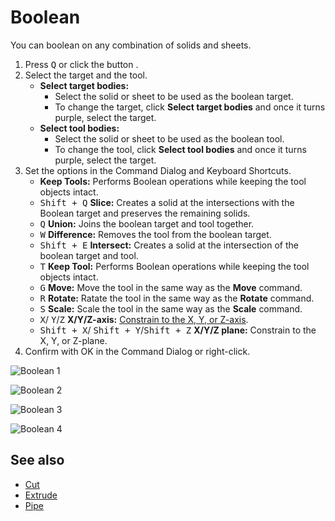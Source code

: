 
# Boolean

<Reference shortcut="Q" command="Boolean" button="Left of Command Bar" />

You can boolean on any combination of solids and sheets.

1. Press <kbd>Q</kbd> or click the button <ButtonIcon type="button-boolean" /> .
2. Select the target and the tool.
   - **Select target bodies:** 
      - Select the solid or sheet to be used as the boolean target.
      - To change the target, click **Select target bodies** and once it turns purple, select the target.
   - **Select tool bodies:** 
      - Select the solid or sheet to be used as the boolean tool.
      - To change the tool, click **Select tool bodies** and once it turns purple, select the target.
3. Set the options in the Command Dialog and Keyboard Shortcuts.
   - **Keep Tools:** Performs Boolean operations while keeping the tool objects intact.
   - <kbd>Shift + Q</kbd> **Slice:** Creates a solid at the intersections with the Boolean target and preserves the remaining solids.
   - <kbd>Q</kbd> **Union:** Joins the boolean target and tool together.
   - <kbd>W</kbd> **Difference:** Removes the tool from the boolean target.
   - <kbd>Shift + E</kbd> **Intersect:** Creates a solid at the intersection of the boolean target and tool.
   - <kbd>T</kbd> **Keep Tool:** Performs Boolean operations while keeping the tool objects intact.
   - <kbd>G</kbd> **Move:** Move the tool in the same way as the **Move** command.
   - <kbd>R</kbd> **Rotate:** Ratate the tool in the same way as the **Rotate** command.
   - <kbd>S</kbd> **Scale:** Scale the tool in the same way as the **Scale** command.
   - <kbd>X</kbd>/ <kbd>Y</kbd>/<kbd>Z</kbd> **X/Y/Z-axis:** [Constrain to the X, Y, or Z-axis](./sketching-essentials#constrain-to-an-axis).
   - <kbd>Shift + X</kbd>/ <kbd>Shift + Y</kbd>/<kbd>Shift + Z</kbd> **X/Y/Z plane:** Constrain to the X, Y, or Z-plane.
4. Confirm with OK in the Command Dialog or right-click.

![Boolean 1](/img/boolean-1.png )

![Boolean 2](/img/boolean-2.png )

![Boolean 3](/img/boolean-3.png )

![Boolean 4](/img/boolean-4.png )

## See also
- [Cut](./cut)
- [Extrude](./extrude)
- [Pipe](./pipe)